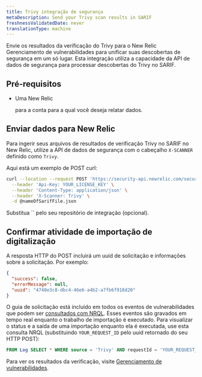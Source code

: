 ```yaml
---
title: Trivy integração de segurança
metaDescription: Send your Trivy scan results in SARIF
freshnessValidatedDate: never
translationType: machine
---
```


Envie os resultados da verificação do Trivy para o New Relic Gerenciamento de vulnerabilidades para unificar suas descobertas de segurança em um só lugar. Esta integração utiliza a capacidade da API de dados de segurança para processar descobertas do Trivy no SARIF.

## Pré-requisitos

* Uma New Relic

  <InlinePopover type="licenseKey"/>

  para a conta para a qual você deseja relatar dados.

## Enviar dados para New Relic

Para ingerir seus arquivos de resultados de verificação Trivy no SARIF no New Relic, utilize a API de dados de segurança com o cabeçalho `X-SCANNER` definido como `Trivy`.

Aqui está um exemplo de POST curl:

```bash
curl --location --request POST 'https://security-api.newrelic.com/security/v1?repository=<https://github.com/MY_GITHUB_USER/MY_TRIVY_REPO>' \
  --header 'Api-Key: YOUR_LICENSE_KEY' \
  --header 'Content-Type: application/json' \
  --header 'X-Scanner: Trivy' \
  -d @nameOfSarifFile.json
```

<Callout variant="tip">
  Substitua `<RepositoryUrl>` pelo seu repositório de integração (opcional).
</Callout>

## Confirmar atividade de importação de digitalização

A resposta HTTP do POST incluirá um uuid de solicitação e informações sobre a solicitação. Por exemplo:

```json
{
  "success": false,
  "errorMessage": null,
  "uuid": "4740e3c8-dbc4-46e6-a4b2-a7fb6f918d20"
}
```

O guia de solicitação está incluído em todos os eventos de vulnerabilidades que podem ser [consultados com NRQL](/docs/query-your-data/nrql-new-relic-query-language/get-started/introduction-nrql-new-relics-query-language/). Esses eventos são gravados em tempo real enquanto o trabalho de importação é executado. Para visualizar o status e a saída de uma importação enquanto ela é executada, use esta consulta NRQL (substituindo `YOUR_REQUEST_ID` pelo uuid retornado do seu HTTP POST):

```sql
FROM Log SELECT * WHERE source = 'Trivy' AND requestId = 'YOUR_REQUEST_ID'
```

Para ver os resultados da verificação, visite [Gerenciamento de vulnerabilidades](/docs/vulnerability-management/overview/).

